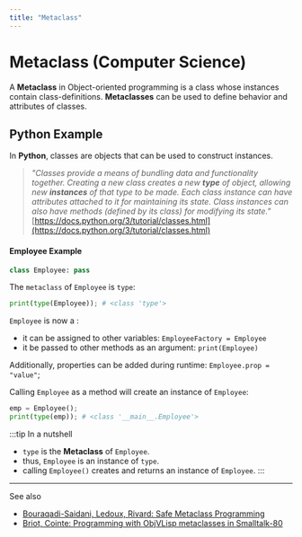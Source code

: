 ```yaml
---
title: "Metaclass"
---
```



# Metaclass (Computer Science)

A **Metaclass** in Object-oriented programming is a class whose instances contain class-definitions. **Metaclasses** can
be used to define behavior and attributes of classes.


## Python Example

In **Python**, classes are objects that can be used to construct instances.


> _"Classes provide a means of bundling data and functionality together. Creating a new class creates a new **type** of object, allowing new **instances** of that type to be made. Each class instance can have attributes attached to it for maintaining its state. Class instances can also have methods (defined by its class) for modifying its state."_ [https://docs.python.org/3/tutorial/classes.html](https://docs.python.org/3/tutorial/classes.html)


#### Employee Example

```python
class Employee: pass
```

The `metaclass` of `Employee` is `type`:

```python
print(type(Employee)); # <class 'type'>
```

`Employee` is now a <GlosRef name="First Class Citizen" file="cs.firstclasscitizen" />:

 - it can be assigned to other variables: `EmployeeFactory = Employee`
 - it be passed to other methods as an argument: `print(Employee)`

Additionally, properties can be added during runtime: `Employee.prop = "value"`;

Calling `Employee` as a method will create an instance of `Employee`:

```python
emp = Employee();
print(type(emp)); # <class '__main__.Employee'>
```


:::tip In a nutshell
 - `type` is the **Metaclass** of `Employee`.
 - thus, `Employee` is an instance of `type`.
 - calling `Employee()` creates and returns an instance of `Employee`.
:::

<BackButton />

-----
 See also
 - [Bouraqadi-Saidani, Ledoux, Rivard: Safe Metaclass Programming](https://dl.acm.org/doi/pdf/10.1145/286936.286949)
 - [Briot, Cointe: Programming with ObjVLisp metaclasses in Smalltalk-80](https://www.researchgate.net/publication/229023549_Programming_with_ObjVLisp_metaclasses_in_Smalltalk-80)

